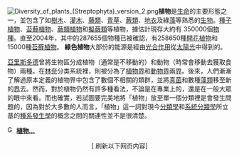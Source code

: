 [[Image:Diversity_of_plants_(Streptophyta)_version_2.png|right]]'''植物'''是[[生命|生命]]的主要形態之一，並包含了如[[樹木|樹木]]、[[灌木|灌木]]、[[藤|藤類]]、[[禾本科|青草]]、[[蕨類|蕨類]]、[[地衣|地衣]]及綠[[藻|藻]]等熟悉的[[生物|生物]]。[[種子植物|種子植物]]、[[苔蘚植物|苔蘚植物]]、[[蕨類植物|蕨類植物]]和[[擬蕨|擬蕨類]]等植物，據估計現存大約有 350000個[[物種|物種]]。直至2004年，其中的287655個物種已被確認，有258650種[[開花植物|開花植物]]和15000種[[苔蘚植物|苔蘚植物]]。 '''綠色植物'''大部份的能源是經由[[光合作用|光合作用]]從[[太陽光|太陽光]]中得到的。

[[亞里斯多德|亞里斯多德]]曾將生物區分成植物（通常是不移動的）和動物（時常會移動去獲取食物）兩種。在[[卡爾·林奈|林奈]]分类系統裡，則被分為了[[植物界|植物界]]和[[動物界|動物界]]兩[[界_(生物)|界]]。後來，人們漸漸了解過原本定義的植物界中包含了數個不相關的類群，並將[[真菌|真菌]]和數種[[藻類|藻類]]移至新的[[界_(生物)|界]]去。然而，對於植物仍然有許多種看法，不論是在專業上的，還是在一般大眾的眼中來看。而也確實，若試圖要完美地將「植物」放至單一個分類裡是會發生問題的，因為對於大多數的人而言，「植物」這一詞對現今[[分類學_(生物學)|分類學]]和[[系統分類學|系統分類學]]所立基的[[種系發生學|種系發生學]]的概念之間的關連性並不是很清楚。
<div class="noprint" style="text-align:left;margin-right:10px;margin-bottom:4px;">[[File:Gnome-globe.svg|16px]] '''[[植物|植物...]]''' </div>

<center>[{{fullurl:Portal:植物|action=purge}} 刷新以下网页内容]</center>